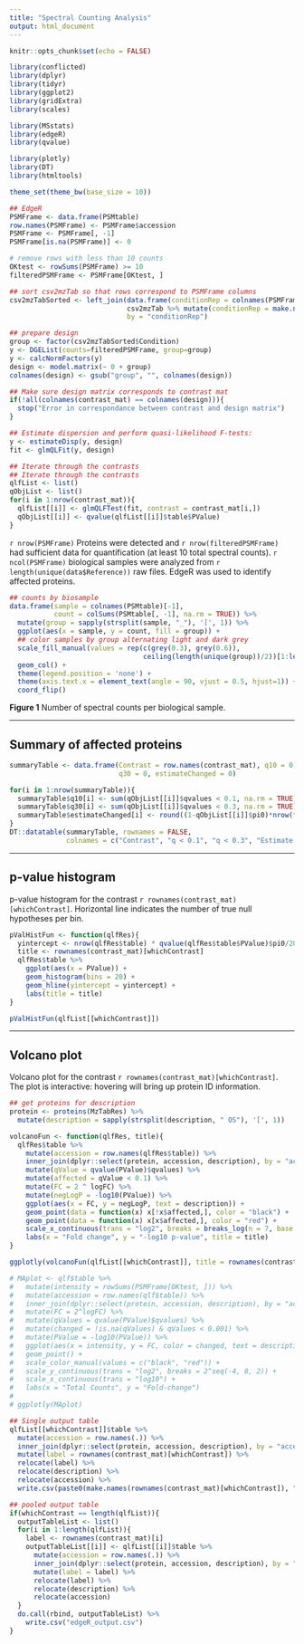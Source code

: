 ---
title: "Spectral Counting Analysis"
output: html_document
---

```{r setup, include=FALSE}
knitr::opts_chunk$set(echo = FALSE)
```

```{r include = FALSE}
library(conflicted)
library(dplyr)
library(tidyr)
library(ggplot2)
library(gridExtra)
library(scales)

library(MSstats)
library(edgeR)
library(qvalue)

library(plotly)
library(DT)
library(htmltools)

theme_set(theme_bw(base_size = 10))
```



```{r}
## EdgeR
PSMFrame <- data.frame(PSMtable)
row.names(PSMFrame) <- PSMFrame$accession
PSMFrame <- PSMFrame[, -1]
PSMFrame[is.na(PSMFrame)] <- 0

# remove rows with less than 10 counts
OKtest <- rowSums(PSMFrame) >= 10
filteredPSMFrame <- PSMFrame[OKtest, ]

## sort csv2mzTab so that rows correspond to PSMFrame columns
csv2mzTabSorted <- left_join(data.frame(conditionRep = colnames(PSMFrame)),
                             csv2mzTab %>% mutate(conditionRep = make.names(conditionRep)),
                             by = "conditionRep")

## prepare design
group <- factor(csv2mzTabSorted$Condition)
y <- DGEList(counts=filteredPSMFrame, group=group)
y <- calcNormFactors(y)
design <- model.matrix(~ 0 + group)
colnames(design) <- gsub("group", "", colnames(design))

## Make sure design matrix corresponds to contrast mat
if(!all(colnames(contrast_mat) == colnames(design))){
  stop("Error in correspondance between contrast and design matrix")
}

## Estimate dispersion and perform quasi-likelihood F-tests:
y <- estimateDisp(y, design)
fit <- glmQLFit(y, design)

## Iterate through the contrasts
## Iterate through the contrasts
qlfList <- list()
qObjList <- list()
for(i in 1:nrow(contrast_mat)){
  qlfList[[i]] <- glmQLFTest(fit, contrast = contrast_mat[i,])
  qObjList[[i]] <- qvalue(qlfList[[i]]$table$PValue)
}

```


`r nrow(PSMFrame)` Proteins were detected and `r nrow(filteredPSMFrame)` had sufficient data for quantification (at least 10 total spectral counts).  `r ncol(PSMFrame)` biological samples were analyzed from `r length(unique(data$Reference))` raw files.  EdgeR was used to identify affected proteins.  

```{r}
## counts by biosample
data.frame(sample = colnames(PSMtable)[-1],
           count = colSums(PSMtable[, -1], na.rm = TRUE)) %>%
  mutate(group = sapply(strsplit(sample, "_"), '[', 1)) %>%
  ggplot(aes(x = sample, y = count, fill = group)) +
  ## color samples by group alternating light and dark grey
  scale_fill_manual(values = rep(c(grey(0.3), grey(0.6)), 
                                 ceiling(length(unique(group))/2))[1:length(unique(group))]) +
  geom_col() +
  theme(legend.position = 'none') +
  theme(axis.text.x = element_text(angle = 90, vjust = 0.5, hjust=1)) + 
  coord_flip()
```

**Figure 1** Number of spectral counts per biological sample.  

---

## Summary of affected proteins

```{r}
summaryTable <- data.frame(Contrast = row.names(contrast_mat), q10 = 0,
                           q30 = 0, estimateChanged = 0)

for(i in 1:nrow(summaryTable)){
  summaryTable$q10[i] <- sum(qObjList[[i]]$qvalues < 0.1, na.rm = TRUE)
  summaryTable$q30[i] <- sum(qObjList[[i]]$qvalues < 0.3, na.rm = TRUE)
  summaryTable$estimateChanged[i] <- round((1-qObjList[[i]]$pi0)*nrow(filteredPSMFrame), 1)
}
DT::datatable(summaryTable, rownames = FALSE,
              colnames = c("Contrast", "q < 0.1", "q < 0.3", "Estimate Changed"))
```

---

## p-value histogram    
p-value histogram for the contrast `r rownames(contrast_mat)[whichContrast]`.  Horizontal line indicates the number of true null hypotheses per bin.  

```{r}
pValHistFun <- function(qlfRes){
  yintercept <- nrow(qlfRes$table) * qvalue(qlfRes$table$PValue)$pi0/20
  title <- rownames(contrast_mat)[whichContrast]
  qlfRes$table %>%
    ggplot(aes(x = PValue)) +
    geom_histogram(bins = 20) +
    geom_hline(yintercept = yintercept) +
    labs(title = title)
}

pValHistFun(qlfList[[whichContrast]])
```

---

## Volcano plot  
Volcano plot for the contrast `r rownames(contrast_mat)[whichContrast]`.  The plot is interactive: hovering will bring up protein ID information.

```{r}
## get proteins for description
protein <- proteins(MzTabRes) %>%
  mutate(description = sapply(strsplit(description, " OS"), '[', 1))

volcanoFun <- function(qlfRes, title){
  qlfRes$table %>%
    mutate(accession = row.names(qlfRes$table)) %>%
    inner_join(dplyr::select(protein, accession, description), by = "accession") %>%
    mutate(qValue = qvalue(PValue)$qvalues) %>%
    mutate(affected = qValue < 0.1) %>%
    mutate(FC = 2 ^ logFC) %>%
    mutate(negLogP = -log10(PValue)) %>%
    ggplot(aes(x = FC, y = negLogP, text = description)) +
    geom_point(data = function(x) x[!x$affected,], color = "black") +
    geom_point(data = function(x) x[x$affected,], color = "red") +
    scale_x_continuous(trans = "log2", breaks = breaks_log(n = 7, base = 2)) +
    labs(x = "Fold change", y = "-log10 p-value", title = title)
}

ggplotly(volcanoFun(qlfList[[whichContrast]], title = rownames(contrast_mat)[whichContrast]))

```




```{r}
# MAplot <- qlf$table %>%
#   mutate(intensity = rowSums(PSMFrame[OKtest, ])) %>%
#   mutate(accession = row.names(qlf$table)) %>%
#   inner_join(dplyr::select(protein, accession, description), by = "accession") %>%
#   mutate(FC = 2^logFC) %>%
#   mutate(qValues = qvalue(PValue)$qvalues) %>%
#   mutate(changed = !is.na(qValues) & qValues < 0.001) %>%
#   mutate(PValue = -log10(PValue)) %>%
#   ggplot(aes(x = intensity, y = FC, color = changed, text = description)) +
#   geom_point() +
#   scale_color_manual(values = c("black", "red")) +
#   scale_y_continuous(trans = "log2", breaks = 2^seq(-4, 8, 2)) +
#   scale_x_continuous(trans = "log10") +
#   labs(x = "Total Counts", y = "Fold-change")
# 
# ggplotly(MAplot)

```

```{r}
## Single output table
qlfList[[whichContrast]]$table %>%
  mutate(accession = row.names(.)) %>%
  inner_join(dplyr::select(protein, accession, description), by = "accession") %>%
  mutate(label = rownames(contrast_mat)[whichContrast]) %>%
  relocate(label) %>%
  relocate(description) %>%
  relocate(accession) %>%
  write.csv(paste0(make.names(rownames(contrast_mat)[whichContrast]), ".csv"))
```


```{r}
## pooled output table
if(whichContrast == length(qlfList)){
  outputTableList <- list()
  for(i in 1:length(qlfList)){
    label <- rownames(contrast_mat)[i]
    outputTableList[[i]] <- qlfList[[i]]$table %>%
      mutate(accession = row.names(.)) %>%
      inner_join(dplyr::select(protein, accession, description), by = "accession") %>%
      mutate(label = label) %>%
      relocate(label) %>%
      relocate(description) %>%
      relocate(accession) 
  }
  do.call(rbind, outputTableList) %>%
    write.csv("edgeR_output.csv")
}


```

